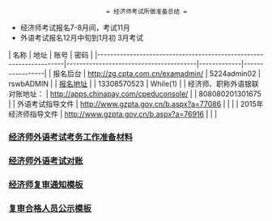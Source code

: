                             = 经济师考试所做准备总结 =
* 经济师考试报名7-8月间，考试11月
* 外语考试报名12月中旬到1月初 3月考试

| 名称                                                               | 地址                                   | 账号        | 密码            |
|--------------------------------------------------------------------|----------------------------------------|-------------|-----------------|
| 报名后台                                                           | http://zg.cpta.com.cn/examadmin/       | 5224admin02 | rswbADMIN       |
| [[http://zg.cpta.com.cn/examfront/register/login2j.jsp| 报名地址]] |                                        | 13308570523 | While(1)        |
| 经济师、职称外语银联对账地址：                                     | http://apps.chinapay.com/cpeduconsole/ |             | 808080201301675 |
| 外语考试指导文件                                                   | http://www.gzpta.gov.cn/b.aspx?a=77086 |             |                 |
| 2015年经济师指导文件                                               | http://www.gzpta.gov.cn/b.aspx?a=76916 |             |                 |


=== [[经济师外语考试考务工作准备材料]] ===
=== [[经济师外语考试对账]] ===
=== [[经济师复审通知模板]] ===
=== [[复审合格人员公示模板]] ===
